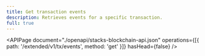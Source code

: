 ```yaml
---
title: Get transaction events
description: Retrieves events for a specific transaction.
full: true
---
```


<APIPage
  document="./openapi/stacks-blockchain-api.json"
  operations={[{ path: '/extended/v1/tx/events', method: 'get' }]}
  hasHead={false}
/>
